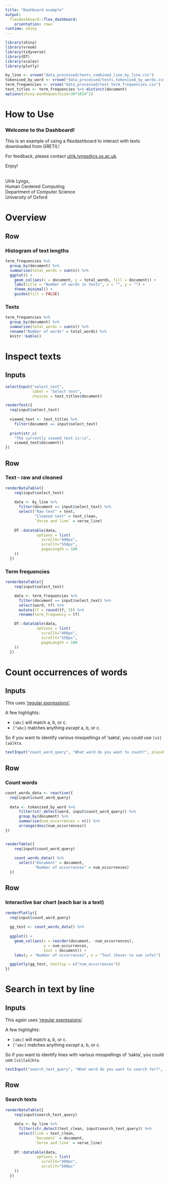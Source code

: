 ```yaml
---
title: "Dashboard example"
output: 
  flexdashboard::flex_dashboard:
    orientation: rows
runtime: shiny
---
```


```r
library(shiny)
library(vroom)
library(tidyverse)
library(DT)
library(scales)
library(plotly)

by_line <- vroom("data_processed/texts_combined_line_by_line.csv")
tokenised_by_word <- vroom("data_processed/texts_tokenised_by_words.csv")
term_frequencies <- vroom("data_processed/text_term_frequencies.csv")
text_titles <- term_frequencies %>% distinct(document)
options(shiny.maxRequestSize=30*1024^2)

```

How to Use
===================================== 

### Welcome to the Dashboard!

This is an example of using a flexdashboard to interact with texts downloaded from GRETIL!


For feedback, please contact [ulrik.lyngs\@cs.ox.ac.uk](mailto:ulrik.lyngs@cs.ox.ac.uk).

Enjoy!

<br>
Ulrik Lyngs,\
Human Centered Computing \
Department of Computer Science \
University of Oxford


Overview
===================================== 

Row
-------------------------------------
### Histogram of text lengths
```r
term_frequencies %>% 
  group_by(document) %>% 
  summarise(total_words = sum(n)) %>% 
  ggplot() +
    geom_col(aes(x = document, y = total_words, fill = document)) +
    labs(title = "Number of words in texts", x = "", y = "") +
    theme_minimal() +
    guides(fill = FALSE)

```


### Texts
```r
term_frequencies %>% 
  group_by(document) %>% 
  summarise(total_words = sum(n)) %>% 
  rename("Number of words" = total_words) %>% 
  knitr::kable()
```


Inspect texts
===================================== 
Inputs {.sidebar data-width=250}
-------------------------------------

```r
selectInput("select_text", 
            label = "Select text", 
            choices = text_titles$document)

renderText({
  req(input$select_text)
  
  viewed_text <- text_titles %>% 
    filter(document == input$select_text)
  
  print(str_c(
    "The currently viewed text is:\n",
    viewed_text$document))
})

```

Row
-------------------------------------
### Text - raw and cleaned
```r
renderDataTable({
    req(input$select_text)
  
    data <- by_line %>% 
      filter(document == input$select_text) %>% 
      select("Raw text" = text,
             "Cleaned text" = text_clean, 
             `Verse and line` = verse_line)
      
    DT::datatable(data, 
              options = list(
                scrollX="400px",
                scrollY="550px",
                pageLength = 100
    ))
  })

```


### Term frequencies {data-width=300}
```r
renderDataTable({
    req(input$select_text)

    data <- term_frequencies %>%
      filter(document == input$select_text) %>% 
      select(word, tf) %>% 
      mutate(tf = round(tf, 5)) %>% 
      rename(term_frequency = tf)

    DT::datatable(data,
              options = list(
                scrollX="400px",
                scrollY="550px",
                pageLength = 100
    ))
  })

```

Count occurrences of words
===================================== 
Inputs {.sidebar data-width=250}
-------------------------------------

This uses ['regular expressions'](https://r4ds.had.co.nz/strings.html#matching-patterns-with-regular-expressions).

A few highlights:

- `[abc]` will match a, b, or c.
- `[^abc]` matches anything *except* a, b, or c.

So if you want to identify various misspellings of 'sakta', you could use `[sś][aā]kta`.


```r
textInput("count_word_query", "What word do you want to count?", placeholder = "For example [sś][aā]kta")

```

Row
-------------------------------------
### Count words
```r
count_words_data <- reactive({
  req(input$count_word_query)
  
  data <- tokenised_by_word %>%
      filter(str_detect(word, input$count_word_query)) %>%
      group_by(document) %>%
      summarise(num_occurrences = n()) %>%
      arrange(desc(num_occurrences))
})


renderTable({
    req(input$count_word_query)
    
    count_words_data() %>% 
      select("Document" = document, 
             "Number of occurrences" = num_occurrences)
  })

```

Row
-------------------------------------
### Interactive bar chart (each bar is a text)
```r
renderPlotly({
  req(input$count_word_query)
  
  gg_test <- count_words_data() %>% 
  
  ggplot() +
    geom_col(aes(x = reorder(document, -num_occurrences),
                 y = num_occurrences,
                 text = document)) +
    labs(y = "Number of occurrences", x = "Text (hover to see info)")

  ggplotly(gg_test, tooltip = c("num_occurrences"))  
})

```



Search in text by line
===================================== 
Inputs {.sidebar data-width=250}
-------------------------------------

This again uses ['regular expressions'](https://r4ds.had.co.nz/strings.html#matching-patterns-with-regular-expressions).

A few highlights:

- `[abc]` will match a, b, or c.
- `[^abc]` matches anything *except* a, b, or c.

So if you want to identify lines with various misspellings of 'sakta', you could use `[sś][aā]kta`.


```r
textInput("search_text_query", "What word do you want to search for?", placeholder = "For example [sś][aā]kta")
```


Row
-------------------------------------
### Search texts
```r
renderDataTable({
    req(input$search_text_query)
    
    data <- by_line %>% 
      filter(str_detect(text_clean, input$search_text_query)) %>%
      select(line = text_clean, 
             `Document` = document, 
             `Verse and line` = verse_line)
    
    DT::datatable(data, 
              options = list(
                scrollX="400px",
                scrollY="500px"
    ))
  })

```

